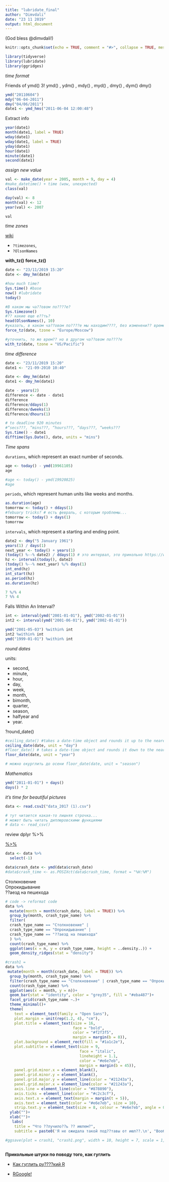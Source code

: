 ```yaml
---
title: "lubridate_final"
author: "Dimvdali"
date: "23 11 2019"
output: html_document
---
```

(God bless @dimvdali!)

```r
knitr::opts_chunk$set(echo = TRUE, comment = "#>", collapse = TRUE, message = F, warning = F)
```

```r
library(tidyverse)
library(lubridate)
library(ggridges)
```

*time format*

Friends of ymd()
3!
ymd() , ydm() , mdy() , myd() , dmy() , dym() dmy()

      

```r
ymd("20110604")
mdy("06-04-2011")
dmy("04/06/2011")
date1 <- ymd_hms("2011-06-04 12:00:48")
```

Extract info

```r
year(date1)
month(date1, label = TRUE)
wday(date1)
wday(date1, label = TRUE)
yday(date1)
hour(date1)
minute(date1)
second(date1)
```

*assign new value*

```r
val <- make_date(year = 2005, month = 9, day = 4)
#make_datetime() + time (wow, unexpected)
class(val)

day(val) <- 8
month(val) <- 12
year(val) <- 2007

val
```


*time zones*

[wiki](https://en.wikipedia.org/wiki/List_of_time_zone_abbreviations)


* `?timezones`, 
* `?OlsonNames`

**with_tz()**
**force_tz()**

```r
date <- "23/11/2019 15:20"
date <- dmy_hm(date)
```

```r
#how much time?
Sys.time() #base
now() #lubridate
today()
```

```r
#В каком мы ча??овом по????е?
Sys.timezone()
#?? какие еще е??ть?
head(OlsonNames(), 10)
#указать, в каком ча??овом по????е мы находим????, без изменени?? времени
force_tz(date, tzone = "Europe/Moscow")

#уточнить, то же врем?? но в другом ча??овом по????е
with_tz(date, tzone = "US/Pacific")
```

*time difference*

```r
date <- "23/11/2019 15:20"
date1 <- "21-09-2010 10:40"

date <- dmy_hm(date)
date1 <- dmy_hm(date1)

date - years(2)
difference <- date - date1
difference
difference/ddays(1)
difference/dweeks(1)
difference/dhours(1)

# to deadline 920 minutes
#“secs???, “mins???, “hours???, “days???, “weeks???
Sys.time() - date1
difftime(Sys.Date(), date, units = "mins")
```


*Time spans*

`durations`, which represent an exact number of seconds.

```r
age <- today() - ymd(19961105)
age

#age <- today() - ymd(19920825)
#age
```

`periods`, which represent human units like weeks and months.

```r
as.duration(age)
tomorrow <- today() + ddays(1)
#febuary tricks? # есть февраль, с которым проблемы...
tomorrow <- today() + days(1)
tomorrow
```


`intervals`, which represent a starting and ending point.

```r
date2 <- dmy("5 January 1961")
years(1) / days(1)
next_year <- today() + years(1)
(today() %--% date2) / ddays(1) # это интервал, это прикольно https://www.statmethods.net/management/operators.html
hz <- interval(today(), date2) 
(today() %--% next_year) %/% days(1)
int_end(hz)
int_start(hz)
as.period(hz)
as.duration(hz)
```

```r
7 %/% 4
7 %% 4
```

Falls Within An Interval?

```r
int <- interval(ymd("2001-01-01"), ymd("2002-01-01"))
int2 <- interval(ymd("2001-06-01"), ymd("2002-01-01"))

ymd("2001-05-03") %within% int 
int2 %within% int 
ymd("1999-01-01") %within% int 
```


*round dates* 

<!-- есть три типа округления -->

units: 


* second, 
* minute, 
* hour, 
* day, 
* week, 
* month, 
* bimonth, 
* quarter, 
* season, 
* halfyear and 
* year.

?round_date() 

```r
#ceiling_date() #takes a date-time object and rounds it up to the nearest boundary of the specified time unit.
ceiling_date(date, unit = "day")
#floor_date() # takes a date-time object and rounds it down to the nearest boundary of the specified time unit.
floor_date(date, unit = "year")

# можно окурглить до осени floor_date(date, unit = "season")

```

*Mathematics*

```r
ymd("2011-01-01") + days()
days() * 2
```


*it's time for beautiful pictures*

```r
data <- read.csv2("data_2017 (1).csv")

# тут читается какая-то лишняя строчка... 
# может быть читать диплюровскими функциями
# data <- read_csv()
```

review dplyr %>% 

<!-- что делает пайп и зачем он нам нужен -->
[ %>% ](https://twitter.com/daniellequinn88/status/1193777505746014209)

```r
data <- data %>% 
  select(-1)

data$crash_date <- ymd(data$crash_date)
#data$crash_time <- as.POSIXct(data$crash_time, format = "%H:%M")
```

Столкновение	
Опрокидывание	
??аезд на пешехода

```r
# code -> reformat code
data %>%
  mutate(month = month(crash_date, label = TRUE)) %>%
  group_by(month, crash_type_name) %>%
  filter(
  crash_type_name == "Столкновение" |
  crash_type_name == "Опрокидывание" |
  crash_type_name == "??аезд на пешехода"
  ) %>%
  count(crash_type_name) %>%
  ggplot(aes(x = n, y = crash_type_name, height = ..density..)) +
  geom_density_ridges(stat = "density")
```


```r
#crash1 = 
data %>% 
 mutate(month = month(crash_date, label = TRUE)) %>% 
  group_by(month, crash_type_name) %>% 
  filter(crash_type_name == "Столкновение" | crash_type_name == "Опрокидывание" | crash_type_name == "??аезд на пешехода") %>% 
  count(crash_type_name) %>% 
  ggplot(aes(x = month, y = n))+
  geom_bar(stat = "identity", color = "grey35", fill = "#eba487")+
  facet_grid(crash_type_name ~.)+
  theme_minimal()+
  theme(
    text = element_text(family = "Open Sans"),
    plot.margin = unit(rep(1.2, 4), "cm"),
    plot.title = element_text(size = 16, 
                              face = "bold",
                              color = "#f2f3f5",
                              margin = margin(b = 8)),
    plot.background = element_rect(fill = "#1a1c2e"),
    plot.subtitle = element_text(size = 9,
                                 face = "italic",
                                 lineheight = 1.1,
                                 color = "#e6e7eb",
                                 margin = margin(b = 45)),
    panel.grid.minor.x = element_blank(),
    panel.grid.minor.y = element_blank(),
    panel.grid.major.y = element_line(color = "#21243a"),
    panel.grid.major.x = element_line(color = "#21243a"),
    axis.line = element_line(color = "#878890"),
    axis.ticks = element_line(color = "#c2c3cf"),
    axis.text.x = element_text(margin = margin(t = 5)),
    axis.text = element_text(color = "#e6e7eb", size = 10),
    strip.text.y = element_text(size = 8, colour = "#e6e7eb", angle = 0, face = "bold"))+
  ylab("")+
  xlab("")+
   labs(
    title = "Что ??лучило??ь ?? июлем?",
    subtitle = paste0('Я не ожидала такой под??тавы от июл??.\n', "Вообще, ??трого говор??, вопро?? нетривиальный.\n", "Я бы пон??ла от??ут??твие данных ?? обоих концов года, но июль..."))

#ggsave(plot = crash1, "crash1.png", width = 10, height = 7, scale = 1, dpi = 600, units = "in")
```


```r

```


**Прикольные штуки по поводу того, как гуглить**

* [Как гуглить ру????кий R](http://mtweb.cs.ucl.ac.uk/mus/bin/install_R/R-3.1.1/src/library/base/po/ru.po)

* [RGoogle!](https://rseek.org)